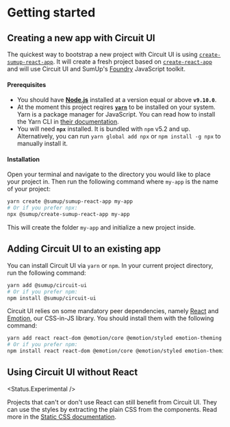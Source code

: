 
<Meta title="Introduction|Getting started" />

# Getting started

## Creating a new app with Circuit UI

The quickest way to bootstrap a new project with Circuit UI is using [`create-sumup-react-app`](https://github.com/sumup/create-sumup-react-app). It will create a fresh project based on [`create-react-app`](https://github.com/facebook/create-react-app) and will use Circuit UI and SumUp's [Foundry](https://github.com/sumup/foundry) JavaScript toolkit.

#### Prerequisites

- You should have **[Node.js](https://nodejs.org/)** installed at a version equal or above **`v9.10.0`**.
- At the moment this project reqires **[`yarn`](https://yarnpkg.com/)** to be installed on your system. Yarn is a package manager for JavaScript. You can read how to install the Yarn CLI in [their documentation](https://yarnpkg.com/en/docs/install).
- You will need **`npx`** installed. It is bundled with `npm` v5.2 and up. Alternatively, you can run `yarn global add npx` or `npm install -g npx` to manually install it.

#### Installation

Open your terminal and navigate to the directory you would like to place your project in. Then run the following command where `my-app` is the name of your project:

```bash
yarn create @sumup/sumup-react-app my-app
# Or if you prefer npx:
npx @sumup/create-sumup-react-app my-app
```

This will create the folder `my-app` and initialize a new project inside.

## Adding Circuit UI to an existing app

You can install Circuit UI via `yarn` or `npm`. In your current project directory, run the following command:

```bash
yarn add @sumup/circuit-ui
# Or if you prefer npm:
npm install @sumup/circuit-ui
```

Circuit UI relies on some mandatory peer dependencies, namely [React](https://reactjs.org/) and [Emotion](https://github.com/emotion-js/emotion), our CSS-in-JS library. You should install them with the following command:

```bash
yarn add react react-dom @emotion/core @emotion/styled emotion-theming
# Or if you prefer npm:
npm install react react-dom @emotion/core @emotion/styled emotion-theming
```

## Using Circuit UI without React

<Status.Experimental />

Projects that can't or don't use React can still benefit from Circuit UI. They can use the styles by extracting the plain CSS from the components. Read more in the [Static CSS documentation](Styles|Static-CSS).
